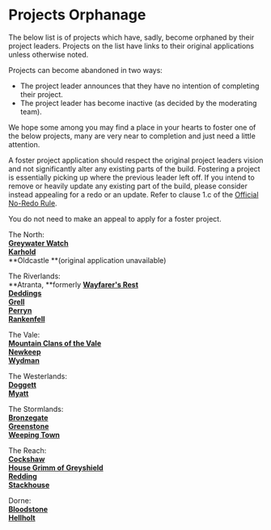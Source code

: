 # Projects Orphanage

The below list is of projects which have, sadly, become orphaned by their project leaders. Projects on the list have links to their original applications unless otherwise noted.

Projects can become abandoned in two ways:

- The project leader announces that they have no intention of completing their project.  
- The project leader has become inactive (as decided by the moderating team).

We hope some among you may find a place in your hearts to foster one of the below projects, many are very near to completion and just need a little attention.

A foster project application should respect the original project leaders vision and not significantly alter any existing parts of the build. Fostering a project is essentially picking up where the previous leader left off. If you intend to remove or heavily update any existing part of the build, please consider instead appealing for a redo or an update. Refer to clause 1.c of the [Official No-Redo Rule](https://westeroscraft.com/wiki/guides/official-no-redo-rule).

You do not need to make an appeal to apply for a foster project.  


The North:  
[**Greywater Watch**](https://forum.westeroscraft.com/threads/old-project-application-graywater-watch.943/)  
[**Karhold**](https://forum.westeroscraft.com/threads/old-project-application-karhold-by-mrtxi-flemishguard.2240/)  
**Oldcastle **(original application unavailable)  
  
The Riverlands:  
**Atranta, **formerly [**Wayfarer's Rest**](https://forum.westeroscraft.com/threads/old-project-app-wayfarers-rest-by-barkus-smp.2230/)  
[**Deddings**](https://forum.westeroscraft.com/threads/house-deddings-rattlez.401/)  
**[Grell](https://forum.westeroscraft.com/threads/old-project-application-house-grell.2229/)  
**[Perryn](https://forum.westeroscraft.com/threads/old-project-application-perryn.947/)**  
[Rankenfell](https://forum.westeroscraft.com/threads/project-application-house-rankenfell.1456/)**  
  
The Vale:  
[**Mountain Clans of the Vale**](https://forum.westeroscraft.com/threads/old-project-application-mountain-clans-of-the-vale.942/)  
****[Newkeep](https://forum.westeroscraft.com/threads/house-hersy-of-newkeep.35/)  
[Wydman](https://forum.westeroscraft.com/threads/wydman-thread-now-open.415/#post-8270)****  
  
The Westerlands:  
****[Doggett](https://forum.westeroscraft.com/threads/house-doggett-desmera.1774/)****  
[**Myatt**](https://forum.westeroscraft.com/threads/old-project-application-house-myatt-by-padrao1796.2242/)  
  
The Stormlands:  
[**Bronzegate**](https://forum.westeroscraft.com/threads/old-project-application-bronzegate.946/)  
[**Greenstone**](https://forum.westeroscraft.com/threads/foster-project-house-estermont-of-green-stone.1000/)  
[**Weeping Town**](https://forum.westeroscraft.com/threads/project-application-weeping-town.2004/)  
  
The Reach:  
******[Cockshaw](https://forum.westeroscraft.com/threads/old-project-application-house-cockshaw-by-newenglandred09.2233/)  
[House Grimm of Greyshield](https://forum.westeroscraft.com/threads/old-project-application-greyshield.950/)******  
**[Redding](https://forum.westeroscraft.com/threads/redding-update.547/)  
[Stackhouse](https://forum.westeroscraft.com/threads/project-application-stackhouse-by-cc.2910/)**  
  
Dorne:  
[**Bloodstone**](https://forum.westeroscraft.com/threads/bloodstone-by-birdman7.1880/post-23280)  
[**Hellholt**](https://forum.westeroscraft.com/threads/project-application-hellholt-by-majortom12466-_benja.50/)